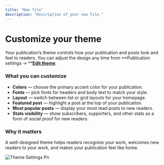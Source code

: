 ```yaml
---
title: "New file"
description: "Description of your new file."
---
```


# **Customize your theme**

Your publication’s theme controls how your publication and posts look and feel to readers. You can adjust the design any time from **Publication settings → **[**Edit theme**](https://paragraph.com/settings/theme).

### **What you can customize**

- **Colors** — choose the primary accent color for your publication.
- **Fonts** — pick fonts for headers and body text to match your style.
- **Layout** — switch between list or grid layouts for your homepage.
- **Featured post** — highlight a post at the top of your publication.
- **Most popular posts** — display your most read posts to new readers.
- **Stats visibility** — show subscribers, supporters, and other stats as a form of social proof for new readers.

### **Why it matters**

A well-designed theme helps readers recognize your work, welcomes new readers to your work, and makes your publication feel like home.

![Theme Settings Pn](/images/theme-settings.png)